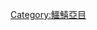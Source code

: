 {{Catnav|頁面分類|自然科学|……|动物|……|鱼类|……|鱷鱚亞目}}
{{Catnav|頁面分類|...|輻鰭魚綱|鲈形目|鱷鱚亞目}}
{{Catmore}}

[[Category:鱷鱚亞目|Category:鱷鱚亞目]]